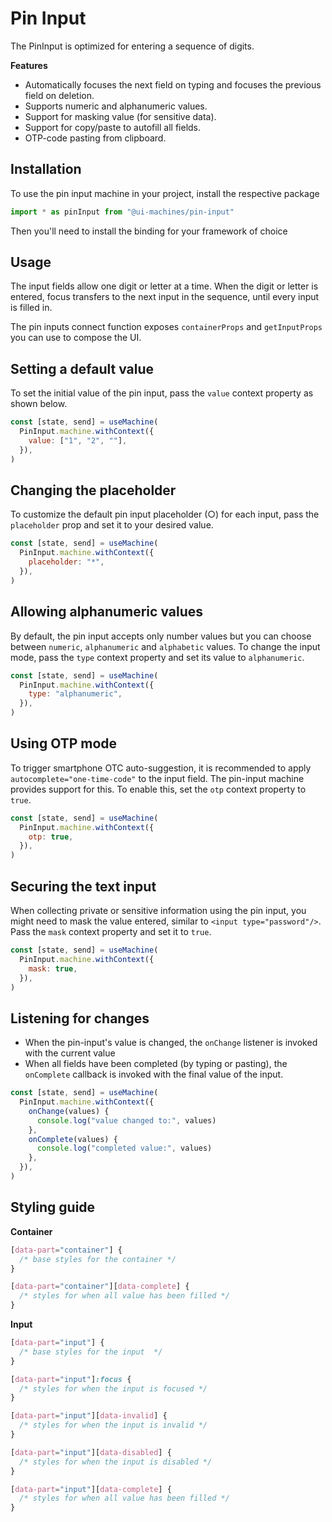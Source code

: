 # Pin Input

The PinInput is optimized for entering a sequence of digits.

<Showcase id="PinInput" />

**Features**

- Automatically focuses the next field on typing and focuses the previous field
  on deletion.
- Supports numeric and alphanumeric values.
- Support for masking value (for sensitive data).
- Support for copy/paste to autofill all fields.
- OTP-code pasting from clipboard.

## Installation

To use the pin input machine in your project, install the respective package

<InstallSnippet package="@ui-machines/pin-input" />

```jsx
import * as pinInput from "@ui-machines/pin-input"
```

Then you'll need to install the binding for your framework of choice

<CodeSnippet id="pin-input/installation.mdx" />

## Usage

The input fields allow one digit or letter at a time. When the digit or letter
is entered, focus transfers to the next input in the sequence, until every input
is filled in.

The pin inputs connect function exposes `containerProps` and `getInputProps` you
can use to compose the UI.

<CodeSnippet id="pin-input/usage.mdx" />

## Setting a default value

To set the initial value of the pin input, pass the `value` context property as
shown below.

```jsx
const [state, send] = useMachine(
  PinInput.machine.withContext({
    value: ["1", "2", ""],
  }),
)
```

## Changing the placeholder

To customize the default pin input placeholder (○) for each input, pass the
`placeholder` prop and set it to your desired value.

```jsx
const [state, send] = useMachine(
  PinInput.machine.withContext({
    placeholder: "*",
  }),
)
```

## Allowing alphanumeric values

By default, the pin input accepts only number values but you can choose between
`numeric`, `alphanumeric` and `alphabetic` values. To change the input mode,
pass the `type` context property and set its value to `alphanumeric`.

```jsx
const [state, send] = useMachine(
  PinInput.machine.withContext({
    type: "alphanumeric",
  }),
)
```

## Using OTP mode

To trigger smartphone OTC auto-suggestion, it is recommended to apply
`autocomplete="one-time-code"` to the input field. The pin-input machine
provides support for this. To enable this, set the `otp` context property to
`true`.

```jsx
const [state, send] = useMachine(
  PinInput.machine.withContext({
    otp: true,
  }),
)
```

## Securing the text input

When collecting private or sensitive information using the pin input, you might
need to mask the value entered, similar to `<input type="password"/>`. Pass the
`mask` context property and set it to `true`.

```jsx
const [state, send] = useMachine(
  PinInput.machine.withContext({
    mask: true,
  }),
)
```

## Listening for changes

- When the pin-input's value is changed, the `onChange` listener is invoked with
  the current value
- When all fields have been completed (by typing or pasting), the `onComplete`
  callback is invoked with the final value of the input.

```jsx
const [state, send] = useMachine(
  PinInput.machine.withContext({
    onChange(values) {
      console.log("value changed to:", values)
    },
    onComplete(values) {
      console.log("completed value:", values)
    },
  }),
)
```

## Styling guide

**Container**

```css
[data-part="container"] {
  /* base styles for the container */
}

[data-part="container"][data-complete] {
  /* styles for when all value has been filled */
}
```

**Input**

```css
[data-part="input"] {
  /* base styles for the input  */
}

[data-part="input"]:focus {
  /* styles for when the input is focused */
}

[data-part="input"][data-invalid] {
  /* styles for when the input is invalid */
}

[data-part="input"][data-disabled] {
  /* styles for when the input is disabled */
}

[data-part="input"][data-complete] {
  /* styles for when all value has been filled */
}
```
